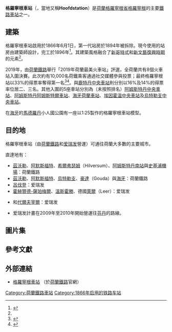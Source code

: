 {{Infobox Station
|BoxWidth = 24em
|Title = 格羅寧根車站
|SubTitle = 
|EngTitle = Station Groningen
|EngSubTitle = 
|StationSymbol = 
|symbol_right=[[File:Nederlandse_spoorwegen_logo.svg|20px]] [[File:Arriva-Logo.svg|20px]]
|linecolour = #22428B
|ImageName = 00 6851 Groningen - Hauptbahnhof (Hoofdstation).jpg
|ImageSize = 290px
|ImageCaption = 
|ImagePadding = 0
|Code = Gn
|Operator = [[荷兰铁路|荷兰铁路]]<br>[[愛瑞發|愛瑞發]]
|Owned = 
|Line=格羅寧根–德爾福茲線<br>哈林根–新魏尚斯線<br>梅珀爾–格羅寧根線
|Place={{NED}}[[格羅寧根省|格羅寧根省]][[格羅寧根|格羅寧根]]
|coordinates =  {{coord|53|12|38|N|6|33|53|E|region:NL|display=inline,title}}
|Style = 地面車站
|Hall Style = 
|PlatformType = 
|PlatformNumber = 9
|TrackNum = 
|Interchange = 
|ExitNumber = 
|StartDate = {{Start date|1866|6|1|df=y}}<ref name="stationsweb">[http://www.stationsweb.nl/station.asp?station=groningen Station Groningen] {{Wayback|url=http://www.stationsweb.nl/station.asp?station=groningen |date=20201126204712 }}, Stationsweb. Retrieved on 8 May 2015.</ref>
|Architect = {{link-nl|伊薩克·高沙克|Isaac Gosschalk}}<ref name="stationsgebouw">José Ritsema, [http://www.hetverhaalvangroningen.nl/verhalen/het-stationsgebouw-van-groningen Het stationsgebouw van Groningen] {{Wayback|url=http://www.hetverhaalvangroningen.nl/verhalen/het-stationsgebouw-van-groningen |date=20150518075034 }}, Het verhaal van Gronigen. Retrieved on 8 May 2015.</ref>
|Elevation = 
|Depth = 
|connection = 
|yearly ridership = 
|daily ridership = 
}}

'''格羅寧根車站'''（{{lang-nl|'''Station Groningen'''}}，當地又稱'''Hoofdstation'''）是[[荷蘭|荷蘭]][[格羅寧根省|格羅寧根省]][[格羅寧根|格羅寧根]]的主要[[鐵路車站|鐵路車站]]之一。

==建築==
格羅寧根車站啟用於1866年6月1日，第一代站房於1894年被拆除。現今使用的站房由建築師{{link-nl|伊薩克·高沙克|Isaac Gosschalk}}設計，完工於1896年<ref>{{cite web|title=Hoofdstation|url=http://www.grunn.nl/historie/station.php|website=Grunn.nl|accessdate=28 May 2015|archive-date=2016-03-03|archive-url=https://web.archive.org/web/20160303231639/http://www.grunn.nl/historie/station.php|dead-url=no}}</ref>。其建築風格融合了[[哥德復興式建築|新哥特式]]和[[新文藝復興建築|新文藝復興時期]]的元素<ref name="stationsgebouw"/>。

2019年，由[[荷蘭鐵路|荷蘭鐵路]]舉行「2019年荷蘭最美火車站」評選，全荷蘭共有8個火車站入圍決賽。此次約有10,000名荷鐵乘客通過社交媒體參與投票；最終格羅寧根站以33%的得票率奪得第一名<ref>{{cite news|author=Traci White|title=Groningen Central named “most beautiful station in the Netherlands”|url=https://northerntimes.nl/groningen-central-named-most-beautiful-station-in-the-netherlands/|accessdate=2019-08-07|newspaper=The Northern Times|archive-date=2021-01-18|archive-url=https://web.archive.org/web/20210118144938/https://northerntimes.nl/groningen-central-named-most-beautiful-station-in-the-netherlands/|dead-url=no}}</ref><ref>{{cite news |title=Groningen boasts most beautiful railway station in NS poll |url=https://www.dutchnews.nl/news/2019/08/groningen-boasts-most-beautiful-railway-station-in-ns-poll/ |accessdate=2021-01-10 |agency=DutchNews.nl |date=2019-08-07 |archive-date=2021-01-12 |archive-url=https://web.archive.org/web/20210112002924/https://www.dutchnews.nl/news/2019/08/groningen-boasts-most-beautiful-railway-station-in-ns-poll/ |dead-url=no }}</ref>。{{link-en|法爾肯堡車站|Valkenburg railway station}}與[[鹿特丹中央車站|鹿特丹中央車站]]則分別以16%及14%的得票率位居二、三名。其他入圍的5座車站分別為（未按照排名）[[阿姆斯特丹中央車站|阿姆斯特丹中央車站]]、[[阿姆斯特丹阿姆斯特爾車站|阿姆斯特丹阿姆斯特爾車站]]、[[海牙荷蘭車站|海牙荷蘭車站]]、[[埃因霍温中央車站|埃因霍温中央車站]]及[[烏特勒支中央車站|烏特勒支中央車站]]。

在[[海牙|海牙]]的[[馬德羅丹|馬德羅丹]]小人國公園有一座以1:25製作的格羅寧根車站模型。

==目的地==
格羅寧根車站（由[[荷蘭鐵路|荷蘭鐵路]]和[[爱瑞发|爱瑞发]]營運）可通往荷蘭大多數的主要城市。

直達地有：
* [[茲沃勒|茲沃勒]]、[[阿默斯福特|阿默斯福特]]、[[希爾弗瑟姆|希爾弗瑟姆]]（Hilversum）、[[阿姆斯特丹南站|阿姆斯特丹南站]]與[[史基浦機場|史基浦機場]]：荷蘭鐵路
* [[茲沃勒|茲沃勒]]、[[阿默斯福特|阿默斯福特]]、[[烏特勒支|烏特勒支]]、[[豪達|豪達]]（Gouda）與[[海牙|海牙]]：荷蘭鐵路
* [[呂伐登|呂伐登]]：爱瑞发
* [[霍赫贊德-薩珀梅爾|霍赫贊德-薩珀梅爾]]、[[溫斯霍滕|溫斯霍滕]]、德國[[萊爾|萊爾]]（Leer）：爱瑞发
* {{link-en|Roodeschool|Roodeschool}}和[[代爾夫宰爾|代爾夫宰爾]]：爱瑞发
* 爱瑞发計畫在2009年至2010年開始營運往[[芬丹|芬丹]]的路線。

==圖片集==
{{Gallery
|title=
|width=200
|height=150
|align=center
|File:Groningen Hauptbahnhof 07.jpg|車站入口處
|File:2004 Groningen Centraal Station 01.JPG|候車大廳
|File:2004 Groningen Centraal Station 02.JPG|大廳天花板的裝飾
|File:Station Groningen vanaf Emmaviaduct.jpg|月台
|File:Station-Groningen-Madurodam.jpg|位於[[海牙|海牙]][[馬德羅丹|馬德羅丹]]小人國公園的格羅寧根車站模型。
}}

==參考文獻==
{{reflist}}

==外部連結==
{{Commons category|Station Groningen}}
* [http://www.ns.nl/en/stations/groningen.html 格羅寧根車站] {{Wayback|url=http://www.ns.nl/en/stations/groningen.html |date=20170831081202 }}（於[[荷蘭鐵路|荷蘭鐵路]]官網）

[[Category:荷蘭鐵路車站|Category:荷蘭鐵路車站]]
[[Category:1866年启用的铁路车站|Category:1866年启用的铁路车站]]
